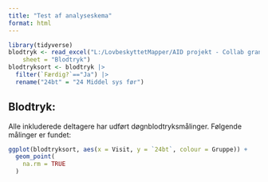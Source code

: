 ```yaml
---
title: "Test af analyseskema"
format: html
---
```


```r
library(tidyverse)
blodtryk <- read_excel("L:/LovbeskyttetMapper/AID projekt - Collab grant/WP2+3 (AIDBeyond)/AID-BEYOND Trial Master File/16) Data analyser/Analyseskema samlet NY.xlsx", 
    sheet = "Blodtryk")
blodtryksort <- blodtryk |> 
  filter(`Færdig?`=="Ja") |> 
  rename("24bt" = "24 Middel sys før")
```

## Blodtryk:
Alle inkluderede deltagere har udført døgnblodtryksmålinger. Følgende målinger er fundet:

```r
ggplot(blodtryksort, aes(x = Visit, y = `24bt`, colour = Gruppe)) +
  geom_point(
    na.rm = TRUE
  )
```


